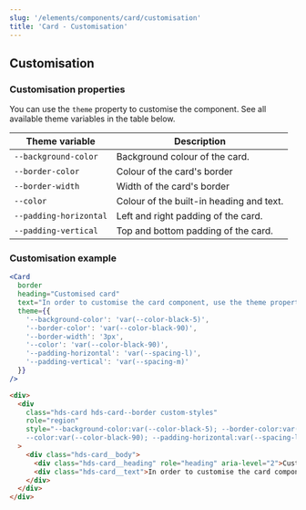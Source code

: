 ```yaml
---
slug: '/elements/components/card/customisation'
title: 'Card - Customisation'
---
```



## Customisation

### Customisation properties
You can use the `theme` property to customise the component. See all available theme variables in the table below.

| Theme variable                           | Description                                     |
| ---------------------------------------- | ----------------------------------------------- |
| `--background-color`                     | Background colour of the card.                  |
| `--border-color`                         | Colour of the card's border                     |
| `--border-width`                         | Width of the card's border                      |
| `--color`                                | Colour of the built-in heading and text.        |
| `--padding-horizontal`                   | Left and right padding of the card.             |
| `--padding-vertical`                     | Top and bottom padding of the card.             |


### Customisation example
<Playground>


```jsx
<Card
  border
  heading="Customised card"
  text="In order to customise the card component, use the theme property."
  theme={{
    '--background-color': 'var(--color-black-5)',
    '--border-color': 'var(--color-black-90)',
    '--border-width': '3px',
    '--color': 'var(--color-black-90)',
    '--padding-horizontal': 'var(--spacing-l)',
    '--padding-vertical': 'var(--spacing-m)'
  }}
/>
```

```html
<div>
  <div
    class="hds-card hds-card--border custom-styles"
    role="region"
    style="--background-color:var(--color-black-5); --border-color:var(--color-black-90); --border-width:3px;
    --color:var(--color-black-90); --padding-horizontal:var(--spacing-l); --padding-vertical:var(--spacing-m;"
  >
    <div class="hds-card__body">
      <div class="hds-card__heading" role="heading" aria-level="2">Customised card</div>
      <div class="hds-card__text">In order to customise the card component, use the theme properties.</div>
    </div>
  </div>
</div>
```

</Playground>

